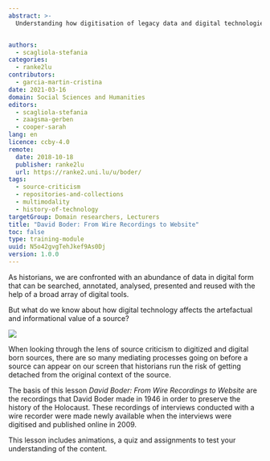 ```yaml
---
abstract: >-
  Understanding how digitisation of legacy data and digital technologies involved in those processes is key for a critical appraisal of digital history.  This lesson examines the transformation of information from analogue to digital, using a collection of wire-recorded interviews conducted by psychologist David Boder in 1946 as a basis.


authors:
  - scagliola-stefania
categories:
  - ranke2lu
contributors:
  - garcia-martin-cristina
date: 2021-03-16
domain: Social Sciences and Humanities
editors:
  - scagliola-stefania
  - zaagsma-gerben
  - cooper-sarah
lang: en
licence: ccby-4.0
remote:
  date: 2018-10-18
  publisher: ranke2lu
  url: https://ranke2.uni.lu/u/boder/
tags:
  - source-criticism
  - repositories-and-collections
  - multimodality
  - history-of-technology
targetGroup: Domain researchers, Lecturers
title: "David Boder: From Wire Recordings to Website"
toc: false
type: training-module
uuid: N5o42gvgTehJkef9As0Dj
version: 1.0.0
---
```


As historians, we are confronted with an abundance of data in digital form that can be searched, annotated, analysed, presented and reused with the help of a broad array of digital tools.

But what do we know about how digital technology affects the artefactual and informational value of a source?

![](images/history-of-technology-from-wire-recording.png)

When looking through the lens of source criticism to digitized and digital born sources, there are so many mediating processes going on before a source can appear on our screen that historians run the risk of getting detached from the original context of the source.

The basis of this lesson _David Boder: From Wire Recordings to Website_ are the recordings that David Boder made in 1946 in order to preserve the history of the Holocaust. These recordings of interviews conducted with a wire recorder were made newly available when the interviews were digitised and published online in 2009.

This lesson includes animations, a quiz and assignments to test your understanding of the content.

<ExternalResource
  title="Interested in learning more?"
  subtitle='Check out "David Boder: From Wire Recordings to Website"'
  url="https://ranke2.uni.lu/u/boder/"
/>
